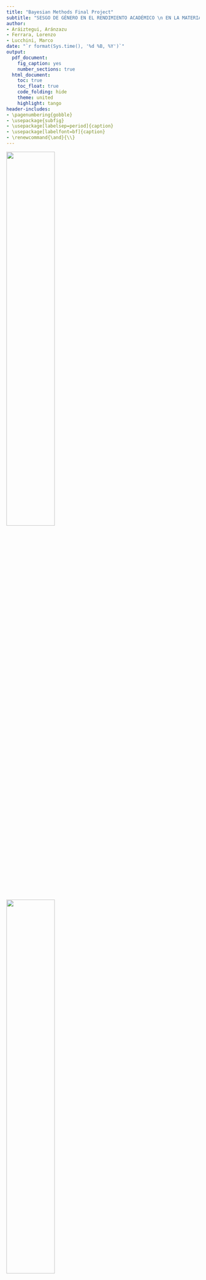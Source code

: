 ```yaml
---
title: "Bayesian Methods Final Project"
subtitle: "SESGO DE GÉNERO EN EL RENDIMIENTO ACADÉMICO \n EN LA MATERIA DE MATEMÁTICAS"
author:
- Aráiztegui, Aránzazu
- Ferrara, Lorenzo
- Lucchini, Marco
date: "`r format(Sys.time(), '%d %B, %Y')`"
output:
  pdf_document: 
    fig_caption: yes
    number_sections: true
  html_document:
    toc: true
    toc_float: true
    code_folding: hide
    theme: united
    highlight: tango
header-includes:
- \pagenumbering{gobble}
- \usepackage{subfig}
- \usepackage[labelsep=period]{caption}
- \usepackage[labelfont=bf]{caption}
- \renewcommand{\and}{\\}
---
```



\renewcommand{\contentsname}{Índice}
\renewcommand{\figurename}{Figura}
\renewcommand{\tablename}{Tabla}

\captionsetup{width=.75\textwidth}

\vspace{120mm}

<left>
![](Logo UPC.png){width="50%"}
</left> <right>
![](Logo UB.png){width="50%"}
</right> 

\newpage

\tableofcontents

\pagebreak

\pagenumbering{arabic}


```r
knitr::opts_chunk$set(
	echo = FALSE,
	fig.align = "center",
	warning = FALSE,
	out.width = "70%",
	tidy = TRUE,
	tidy.opts = list(width.cutoff = 60)
)
knitr::opts_chunk$set(out.width = '70%')
knitr::opts_chunk$set(fig.align = "center")
knitr::opts_chunk$set(tidy.opts=list(width.cutoff=50), tidy=TRUE)
library(knitr)
library(kableExtra)
library(summarytools)
library(ggplot2)
library(fastDummies)
library(R2jags)
library(truncnorm)
library(gridExtra)
```

```r
load("alumni.Rdata")
```



# Introducción 

Según los últimos datos del Ministerio de Educación y Formación Profesional del Gobierno de España la evolución del número de mujeres que se matriculan en estudios de grado de informática, matemáticas, estadística o física sigue siendo mucho menor que el de hombres a lo largo de los años. 
\
Además en algunas materias como matemáticas o estadística se puede apreciar que la diferencia entre hombres y mujeres matriculados va en aumento en los últimos años. 


![Fuente: Proyecto Alianza STEAM por el talento femenino. MEFP. Gobierno de España](images/img_1.png){width=90%}
\
Diversos estudios sugieren que este sesgo de género presente en el ámbito de la educación universitaria hace que se produzca también un sesgo en el ámbito laboral y que la poca presencia de mujeres en el estudios relacionados con las matemáticas repercuta directament en diferencias salariales importantes ya que son las profesiones relacionadas con las materias del ámbito STEAM las que mejores salidas profesionales tienen.
\
Pensamos que una de las posibles diferencias en la elección de estudios superiores relacionados con las matemáticas se podría deber a una diferencia importante en el rendimiento académico de esta materia en las etapas escolares previas y más concretamente en las etapas de escolarización obligatoria: primaria y secundaria obligatoria.



## Descripción del problema

Con el objetivo de evaluar la capacidad y el nivel de competencia en las diferentes áreas del conocimiento que tiene el alumnado de Cataluña, el Departament d’Educació de la Generalitat de Cataluña realiza una prueba de competencias y conocimientos básicos en las áreas lingüísticas, matemáticas y científico-tecnológicas en los últimos cursos de la educación primaria y secundaria.
\
Según el Departament se trata de una evaluación de carácter formativo y orientador que pueda servir tanto a los centros como al profesorado y al propio Departament para impulsar las mejoras en el sistema educativo catalán.
\
Nuestro problema se va a centrar en ver si las puntuaciones que obtiene el alumnado en Cataluña en las diferentes pruebas depende de variables como el sexo, la zona en la que viven o el tipo de escuela a la que asisten.



## Objectivos del modelo

Este trabajo tiene como objetivo principal ver si existe un sesgo de género en los resultados obtenidos en la competencia matemática con respecto al sexo y a las competencias humanísticas para ello intentaremos crear un modelo que relacione la puntuación obtenida en la competencia matemática con respecto al sexo, a las competencias lingüísticas e incluso con respecto al tipo de centro educativo o al tamaño de la población. 
\
Nuestro primer objetivo va a ser ver si realmente es cierto que “las chicas son más de letras y no tanto de ciencias”, de ser así en el sexo femenino no se dará una diferencia entre el rendimiento en humanidades y matemáticas, personas con bajo rendimiento en humanidades también lo tendrían en matemáticas, pero en cambio en el sexo masculino personas con bajo rendimiento en humanidades tendrían buenos resultados en matemáticas.
\
Si ampliamos los datos y vemos la tabla de resultados para un mismo individuo en sexto de primaria y cuarto de la podríamos establecer un segundo objetivo que sería ver si se mantienen los resultados en ambos sexos o si hay diferencias significativas en cuanto al rendimiento en el área de matemáticas al aumentar la edad.


\newpage

# Descripción de la base de datos

La base de datos utilizada es una mezcla de los datos ofrecidos para cuarto curso de ESO y los datos que se ofrecen para sexto curso de primaria. La razón de realizar la fusión de las dos tablas es poder evaluar la evolución de una misma persona desde el final de la educación primaria hasta el final de la educación secundaria. Se puede acceder a la base de datos completa en los siguientes enlaces: 

\

[Avaluació de quart d’Educació Secundària Obligatòria | Dades obertes de Catalunya](https://analisi.transparenciacatalunya.cat/Educaci-/Avaluaci-de-quart-d-Educaci-Secund-ria-Obligat-ria/59vm-wwq7)

[Avaluació de sisè d'educació primària | Dades obertes de Catalunya](https://analisi.transparenciacatalunya.cat/Educaci-/Avaluaci-de-sis-d-educaci-prim-ria/rk5x-gny6)

\

Los ficheros de datos contienen los resultados obtenidos por el alumnado de cuarto curso de ESO y los datos que se ofrecen para sexto curso de primaria en la evaluación de competencias básicas desde el año 2012. Las bases de datos han sido actualizadas el 20 de octubre de 2022 y contienen los datos de 46384 estudiantes.
\
Dada la extensión de la base de datos y el deseo de estudiar la evolución de un mismo alumno en el tiempo se ha realizado una fusión de las dos tablas manteniendose sólo algunas variables que hemos considerado significativas para evaluar los objetivos propuestos.El código de alumno se ha utilizado para unir las dos tablas y poder hacer estas comparativas.



## Definición de las variables utilizadas

Base de dades 

| Nom de columna | Descripció | Tipus |
|--------------------|-----------------------------------------------|----------------|
| PMAT_4 | Puntuació global ponderada de competència matemàtica en el examen de Quart | Nombre |
| PMAT_6 | Puntuació global ponderada de competència matemàtica en el examen de Sisè | Nombre |
| PLENG_4 | Puntuació global ponderada de la competència lingüística en llengua catalana y castellana en el examen de Quart | Nombre |
| PLENG_6 | Puntuació global ponderada de la competència lingüística en llengua catalana y castellana en el examen de Sisè | Nombre |
| PANG_4 | Puntuació global ponderada de la competència lingüística en llengua anglesa en el examen de Quart | Nombre |
| PANG_6 | Puntuació global ponderada de la competència lingüística en llengua anglesa en el examen de Sisè | Nombre |
| GENERE | Gènere de l’alumne/a que es presenta a l’avaluació | Text Pla |
| AREA_TERRITORIAL | Regió on es troba el centre de l’alumne/a que es presenta a l’avaluació | Text Pla |
| NATURALESA | Determina si el centre de l’alumne/a és públic, privat o concertat | Text Pla |
| HÀBITAT | Municipis per trams de població | Text Pla|



## Análisis exploratorio de los datos

En el análisis inicial de los datos podemos ver que la distribución de hombres y mujeres es uniforme con una proporción de 50,1% niños y 49,9% niñasen.

La distribución de alumnos por áreas es la siguiente.

```r

#########     Histogram by area     #########

area = alumni$AREA_TERRITORIAL
ggplot(data.frame(area), aes(x=area)) +
  geom_bar(fill="royalblue3") +
  theme(axis.text.x = element_text(angle = 335, vjust = 1, hjust=0)) +
  theme(plot.margin = margin(0,2,0,2, "cm")) +
  ggtitle("Distribución de alumnos entre las áreas", ) + 
  ylab("Número") +
  xlab("Àrea")
```

Según el tamaño de la población los datos de los que disponemos se concentran en individuos de ciudades de tamaño medio o grande.

```r

#########     Histogram by city     #########

ciudad = factor(alumni$HÀBITAT, levels = c("Fins a 10000", "De 10001 a 100000", "Més de 100000"))
ggplot(data.frame(ciudad), aes(x=ciudad)) +
  geom_bar(fill="royalblue3") +
  theme(axis.text.x = element_text(angle = 335, vjust = 0.5, hjust=0)) +
  theme(plot.margin = margin(0,1,0,0, "cm")) +
  ggtitle("Distribución de alumnos entre las hàbitat", ) + 
  ylab("Número") +
  xlab("Habitàt")
```

Pasamos ahora a la nota obtenida en el examen de inglés, lengua y matemáticas en el examen de Sisè y Quart. Los grados se dividen entre niños y niñas. Del gráfico suponemos que los chicos tienden a tener peores notas en inglés y lengua mientras que obtienen mejores resultados en matemáticas con respecto a las chicas.

```r

#########     Boxplot     #########
set.seed(1234)
df=alumni[sample(1:length(alumni$PMAT_6), replace = FALSE, size = 4000), ]

library(tidyverse)

df_tmp = df[,c("PMAT_4",   "PMAT_6",  "PLENG_4",   "PLENG_6",   "PANG_4", "PANG_6",  "GENERE")]
keep = c("PMAT_4",   "PMAT_6",  "PLENG_4",   "PLENG_6",   "PANG_4", "PANG_6",  "GENERE")
df2 = df_tmp[,keep] %>%   
  pivot_longer(c(1,2,3,4,5,6),names_to = 'Test') # select relevant columns 

library(ggplot2)
library(GGally)

ggplot(data = df2, aes(x=GENERE,y=value, fill=GENERE)) + 
  geom_boxplot()+
  labs(title = 'Comparación de resultados educativos por género',
       y='Notas',x='') +
  facet_wrap(~Test,nrow = 1)
```


En el siguiente gráfico podemos ver las diferencias entre las calificaciones en matemáticas, inglés y lengua de cada sexo dependiendo del nivel educativo. Si comparamos la misma asignatura en los dos cursos los datos muestran una distribución casi lineal y con poca variabilidad, lo cual nos hace pensar que el alumnado que obtiene buenos resultados en sexto de primaria también obtienen buenos resultados al acabar la secundaria, como cabría esperar. También cabe destacar la distribución de las frecuencias por género, en especial en el caso de matemáticas donde parece observarse una diferencia más evidente entre chicos y chicas.

```r

#########     GGpairs     #########

keep = c("PMAT_4",   "PMAT_6",  "PLENG_4",   "PLENG_6",   "PANG_4", "PANG_6",  "GENERE")
set.seed(1999)
df_sampl <- df[sample(1:dim(df)[1], 1000), keep]

my_dens <- function(data, mapping, ...) {
  ggplot(data = data, mapping=mapping) +
    geom_density(..., mapping = ggplot2::aes(color = GENERE, alpha = 0.7), fill=NA) 
}

ggpairs(
  df_sampl[,],
  mapping = ggplot2::aes(color = GENERE, alpha = 0.8),
  diag = list(continuous = my_dens),
  upper = list(continuous = wrap("density", alpha = 0.5), combo = "box_no_facet"),
  lower = list(continuous = wrap("points", alpha = 0.3), combo = wrap("dot_no_facet", alpha = 0.4)),
  title = "Comparación de resultados entre sujetos"
)
```



\newpage
# Análisis bayesiano

## Modelo 1

El objetivo de nuestro modelo será predecir la nota de un estudiante en el examen de competencia matemática de ultimo curso de secundaria basandose en los resultados obtenidos en todas las competencias en sexton de primaria y en las competencias de las materias de lenguas castellana, catalana e inglesa de cuarto de secundaria.
\
Dado que nuestro objetivo no es solo hacer una predicción de la nota sino si saber si el género va a marcar una diferencia en la nota obtenida estudiaremos no la nota absoluta sino la desviación de cada individuo con respecto a la media:
 $$ MAT_4 = MAT_4 - media(MAT_4) $$ 
En el modelo se tienen también en cuenta las variables género del estudiante, servei territorial, tamaño de la ciudad al que pertenece y la interacción entre el género y las puntuaciones en las pruebas de lenguas. Pensamos que esta última covariable nos ayudará a explicar si el alumnado tiene rendimientos opuestos en las dos materias con respecto al rendimiento medio.
\
Este primer modelo es un modelo jerárquico respecto al servicio territorial del que se depende para agregar un efecto aleatorio debido al área. Suponemos que todas los servicios territoriales tienen una distribución normal de media 0 mientras que la varianza cambia para cada una. Consideramos, sin embargo, que los datos se obtienen a partir de una única distribución común a todos los servicios.

### Presentacion del modelo

El modelo utilizado es el siguiente.

$$y_i \sim N( \beta_0 + mat_4*x^1_i + leng_4 * x^2_i + leng_6 * x^3_i + ing_4*x^4_i + ing^6*x^5_i  + \ publica*x^6_i $$ 
$$+ \ ciudPeq*x^7_i + ciudGrande*x^8_i + sexo_h*x^9_i + interaccion*x^2_i*x^9_i + G[area[i]], tau_y)$$

Suponemos que los parámetros para cada variable tienen las siguientes distribuciones. En todos los casos elegimos la distribución normal estándar ya que las variables son un sesgo de la media de cada examen.

$$ \beta_0 \sim  N(0, 1) $$ 
$$ mat_4 \sim N(0, 1)   $$
$$ leng_4 \sim N(0, 1) $$
$$ leng_6 \sim N(0, 1) $$
$$ ing_4 \sim N(0, 1) $$
$$ ing_6 \sim N(0, 1) $$
$$ publica \sim N(0, 1) $$
$$ ciudPeq \sim N(0, 1) $$
$$ ciudGrande \sim N(0, 1) $$
$$ sexo_h \sim N(0, 1) \ \ \ x^9 \ es \ 1 \ si \ es \ hombre$$
$$ interaccion \sim N(0, 1) $$
$$ tau_y \sim \Gamma(0.001, 0.001) $$
$$ sigma_y = \frac{1}{\sqrt{tau_y}} $$
$$ G_i \sim N(0, tau_g) $$
$$ tau_g \sim \Gamma(0.001, 0.001) $$
$$ sigma_g = \frac{1}{\sqrt{tau_g}} $$


```r

#########     Preprocess before models     #########

names(alumni)[4] = "HABITAT"
alumni = dummy_cols(alumni, select_columns = c("NATURALESA", "GENERE", "HABITAT"), remove_first_dummy = T, remove_selected_columns = T)
areas = dummy_cols(data.frame(Area = alumni$AREA_TERRITORIAL), remove_first_dummy = T, remove_selected_columns = T)
names(areas)=levels(alumni$AREA_TERRITORIAL)[-1]
m=dim(areas)[2]

m4 = mean(alumni$PMAT_4)

alumni$PLENG_6 = alumni$PLENG_6 - mean(alumni$PLENG_6)  
alumni$PLENG_4 = alumni$PLENG_4 - mean(alumni$PLENG_4)  
alumni$PANG_6 = alumni$PANG_6 - mean(alumni$PANG_6)  
alumni$PANG_4 = alumni$PANG_4 - mean(alumni$PANG_4)  
alumni$PMAT_6 = alumni$PMAT_6 - mean(alumni$PMAT_6)  
alumni$PMAT_4 = alumni$PMAT_4 - mean(alumni$PMAT_4)  

n = 4000
set.seed(1234)
id_train = sample(1:length(alumni$PMAT_6), replace = FALSE, size = n)
train = alumni[id_train, ]
test = alumni[-id_train, ]

areas_train = areas[id_train, ]
areas_test = areas[-id_train, ]

```


```r

#########     Model 1     #########

mod.alumni.1 <- "
model {

 for (i in 1:n) {
  y[i]~ dnorm(b0 + mat6*x1[i] + leng4*x2[i] + leng6*x3[i] + ing4*x4[i] + 
  ing6*x5[i] + publica*x6[i] + ciud_peq*x7[i] + ciud_grande*x8[i] + sexo*x9[i] +
  interaccion*x2[i]*x9[i] + sum(G*geo[i,]), tau_y)
 }
 
 b0 ~ dnorm(0, 1)
 mat6 ~ dnorm(0, 1)  
 leng4 ~ dnorm(0, 1)
 leng6 ~ dnorm(0, 1)
 ing4 ~ dnorm(0, 1)
 ing6 ~ dnorm(0, 1)
 publica ~ dnorm(0, 1)
 ciud_peq ~ dnorm(0, 1)
 ciud_grande ~ dnorm(0, 1)
 sexo ~ dnorm(0, 1)
 interaccion ~ dnorm(0, 1)

 tau_y ~ dgamma(0.001, 0.001)
 sigma_y <- 1/sqrt(tau_y)
 
 for(i in 1:m) {
  G[i] ~ dnorm(0, tau_g)
 }
 
 tau_g ~ dgamma(0.001, 0.001)
  sigma_g <- 1/sqrt(tau_g)
}
"

Iter <- 5000
Burn <- 400
Chain <- 2
Thin <- 1 

data.1 <- list(y = train$PMAT_4, x1 = train$PMAT_6, x2=train$PLENG_4, x3=train$PLENG_6, x4=train$PANG_4, x5=train$PANG_6, x6=train$NATURALESA_Pública, x7=train$`HABITAT_Fins a 10000`, x8=train$`HABITAT_Més de 100000`, x9=train$GENERE_H, geo= areas_train, n = dim(train)[1], m=m)

parameters.1 <- c("b0", "mat6", "leng4", "leng6", "ing4", "ing6", "publica", "ciud_peq", "ciud_grande", "sexo", "interaccion", "sigma_y", "sigma_g", "G")

initials.1=list(list(b0 = 3, mat6 = 1, leng4= 0.1, leng6=0, ing4=0, ing6=0, publica=0, ciud_peq=0,ciud_grande=0,sexo=0,interaccion=0,
                   tau_y = 4, tau_g= 4, G=rep(0,m)),
              list(b0 = 2, mat6 = 1.5, leng4= 0.2 , leng6=0, ing4=1, ing6=1, publica=1, ciud_peq=1, ciud_grande=1,sexo=1,interaccion=1,
                   tau_y = 2, tau_g = 2, G=rep(0,m)))
```

### Simulación de modelo

Ejecutamos nuestro modelo en un conjunto de datos de prueba de 4 000 estudiantes usando el paquete JAGS de R para realizar simulaciones. Se utilizan algoritmos de MCMC ya que realizar el problema analíticamente sería casi imposible.
\
Usando dos cadenas diferentes de 5000 iteraciones de largo y eliminando las primeras 400 iteraciones, obtenemos los siguientes resultados. Como puede verse en los siguientes gráficos las dos cadenas convergen y, por lo tanto, consideramos que el modelo es estable y que se pueden tener en cuenta los resultados como válidos.


```r
alumni.sim.1 <- jags(data.1, inits=initials.1, parameters.to.save=parameters.1, 
		  n.iter=(Iter*Thin+Burn),n.burnin=Burn, n.thin=Thin, n.chains=Chain, 
		  model=textConnection(mod.alumni.1))
```

```r

#########     Traceplot model 1     #########

par(mar = c(2, 2, 2, 2))
traceplot(alumni.sim.1, mfrow = c(4,3), varname = parameters.1, col=c("black","red"), ask=F)
```

### Interpretación y validación de los modelos

En el siguiente cuadro se pueden observar las distribuciones de los parámetros obtenidos en nuestro modelo. Si bien las distribuciones relativas a las puntuaciones parecen muy cercanas a cero, todas son significativas. El rango tan reducido se debe al valor de las puntuaciones que varía en un rango de alrededor de $\pm 30$. Sin embargo, es interesante observar que el efecto aleatorio debido al servicio territorial tiene una distribución centrada alrededor de 0 y que ocurre lo mismo con la variable tamaño de ciudad. Por lo tanto, no podemos considerar su contribución relevante dentro del modelo y, por ello, en los siguientes modelos decidimos eliminar dichas variables ya que no son decisorias para la consecución de nuestro objetivo inicial.

```r

#########     Confidence interval model 1     #########

output = alumni.sim.1
significance = !(output$BUGSoutput$summary[,3]<0 & output$BUGSoutput$summary[,7]>0)

linea = which(rownames(output$BUGSoutput$summary)=="deviance")
confid.inter = output$BUGSoutput$summary[-linea,c(3,7,1)]  # small, big, mean

par(mfrow=c(1,1), mar = c(6, 3, 2, 1))
plot(1:length(confid.inter[,1]), confid.inter[,3], col="grey", pch=16, axes = F, xlab="", ylab="", ylim = c(-3,11), main = "Intervalo de confianza del 95% para los coeficientes")
segments(x0=1:length(confid.inter[,1]), y0 = confid.inter[,1], x1 = 1:length(confid.inter[,1]), y1 = confid.inter[,2], lty = 2)
points(1:length(confid.inter[,1]), confid.inter[,3], col="grey", pch=16)
box()
axis(1, 1:length(rownames(confid.inter)), rownames(confid.inter), las = 2)
axis(2, -3:11, -3:11)
points(1:length(confid.inter[,1]), confid.inter[,2], col="red", pch=16)
points(1:length(confid.inter[,1]), confid.inter[,1], col="blue", pch=16)
abline(h=0, lty=2)

```


```r
print(alumni.sim.1, digits=2)
```

```r
quant = quantile(alumni$PMAT_4+m4, c(0.25,0.5, 0.75))
```


Ahora validamos nuestro modelo usando los cuantiles 25%, 50% y 75% como estadísticas. 

De los datos disponibles para nosotros sabemos que el valor de estas estadísticas es $q_{0.25} =`r round(quant[1],2) `q_{0.5} =`r round(quant[2],2) ` q_{0.75} =`r round(quant[3],2) `$


Simulemos ahora la distribución de estas estadísticas. Creamos $ 4 \ 000 $ distribuciones normales teniendo como media el valor obtenido al combinar una n-ésima simulación con un estudiante aleatorio del testset, y como varianza la varianza relativa a los coeficientes utilizados.
De cada uno de estos generamos aleatoriamente $ 1 \ 000 $ puntos y en estos vectores calculamos los cuantiles requeridos. Luego mostramos los histogramas que representan las distribuciones obtenidas de esta manera.

```r
attach.jags(alumni.sim.1)
 coeff = data.frame(b0)
 coeff$mat6  =  mat6
 coeff$leng4=  leng4
 coeff$leng6 =  leng6
 coeff$ing4 =  ing4
 coeff$ing6   =  ing6
 coeff$publica   =  publica
 coeff$sexo =  sexo
 coeff$ciud_peq   =  ciud_peq
 coeff$ciud_grande =  ciud_grande
 coeff$interaccion =  interaccion
 coeff$G = G
 coeff$sigma_y =  sigma_y
 coeff$sigma_g =  sigma_g
detach.jags()
```


```r

#########     Prediction model 1     #########

M = 4000
set.seed(2023)
id_test_pred = sample(1:dim(test)[1],M)
test_pred = test[id_test_pred,-c(2,3)]
areas_test_pred = areas_test[id_test_pred,]
X = cbind(rep(1,n),as.matrix(test_pred), as.matrix(areas_test_pred), as.matrix(test_pred$PLENG_4*(test_pred$GENERE_H)))

# C = confid.inter[,3]
# C = C[c("b0", "mat6", "leng4", "leng6", "ing4", "ing6", "publica", "sexo", "ciud_peq", "ciud_grande", "G[1]",  "G[2]", "G[3]", "G[4]", "G[5]", "G[6]", "G[7]", "G[8]", "G[9]", "interaccion")]

C = as.matrix(coeff[2000 + 1:M, c(1:10,12,11)])

Mu = rowSums(X * C)
Sigma = coeff[1:M, 13]
q_sim = NULL
for (i in 1:4000){
  y_t = (rnorm(1000, Mu[i], Sigma[i]) + m4)
  q_sim = rbind(q_sim,quantile(y_t, c(0.25,0.5,0.75)))
}

q_sim = data.frame(q_sim)
colnames(q_sim) = c("Q25", "Q50", "Q75")

# q_5 = data.frame(qnorm(0.5, Mu, Sigma) + m4)
# colnames(q_5) = "Val"
# 
# q_75 = data.frame(qnorm(0.75, Mu, Sigma) + m4)
# colnames(q_75) = "Val"
per <- quantile(y_t, c(0.25, 0.5, 0.75))
```



```r

#########     Validation model 1     #########

plot1 = ggplot() +
  geom_histogram(data=q_sim, aes(x = Q25, y=..density..), color = "grey", fill = "royalblue3") +
  ggtitle("Quantile 0,25", ) +
  geom_vline(xintercept=quant[1], linetype="dashed", color = "red", size = 0.5) +
  xlim(c(0,120)) + 
  ylab("Densidad") +
  xlab("Nota") 

plot2 = ggplot() +
  geom_histogram(data=q_sim, aes(x = Q50, y=..density..), color = "grey", fill = "royalblue3") +
  ggtitle("Quantile 0,5", ) +
  geom_vline(xintercept=quant[2], linetype="dashed", color = "red", size = 0.5) +
  xlim(c(0,120)) + 
  ylab("Densidad") +
  xlab("Nota") 

plot3 = ggplot() +
  geom_histogram(data=q_sim, aes(x = Q75, y=..density..), color = "grey", fill = "royalblue3") +
  ggtitle("Quantile 0,75", ) +
  geom_vline(xintercept=quant[3], linetype="dashed", color = "red", size = 0.5) +
  xlim(c(0,120)) + 
  ylab("Densidad") +
  xlab("Nota") 

grid.arrange(plot1, plot2, plot3, ncol=3)
```


Como puede verse, los tres estadísticos parecen estar bien dispuestos en la distribución de referencia, aunque el quantile 0,25 se mantienen ligeramente por debajo de los valores reales.
\
Intentemos eliminar los efectos del servicio territorial para que nuestro modelo sea más interpretable.


## Modelo 2 sin áreas territoriales

Dado que el parámetro relativo a la variable servicio territoral resultó con una distribución muy centrada alrededor de cero, vamos a eliminar esa covariable del modelo buscando de esta manera mejores resultados y mayor interpretabilidad con respecto al objetivo marcado.

### Presentacion de los modelos 2

Este segundo modelo utiliza el mismo formato que el modelo anterior pero eliminando las covariables relacionadas con el área geográfica. Para los coeficientes asumimos siempre una distribución normal estándar para partir de la hipótesis de que los alumnos se comportan con respecto a la media de los alumnos de la misma forma que se comportaron en los demás exámenes.

```r

#########     Model 2     #########

mod.alumni.2 <- "
model {

 for (i in 1:n) {
  y[i]~ dnorm(b0 + mat6*x1[i] + leng4*x2[i] + leng6*x3[i] + ing4*x4[i] + 
  ing6*x5[i] + publica*x6[i] + ciud_peq*x7[i] + ciud_grande*x8[i] + sexo*x9[i] + 
  interaccion*x2[i]*x9[i], tau_y)
 }
 
 b0 ~ dnorm(0, 1)
 mat6 ~ dnorm(0, 1)  
 leng4 ~ dnorm(0, 1)
 leng6 ~ dnorm(0, 1)
 ing4 ~ dnorm(0, 1)
 ing6 ~ dnorm(0, 1)
 publica ~ dnorm(0, 1)
 ciud_peq ~ dnorm(0, 1)
 ciud_grande ~ dnorm(0, 1)
 sexo ~ dnorm(0, 1)
 interaccion ~ dnorm(0, 1)

 tau_y ~ dgamma(0.001, 0.001)
 sigma_y <- 1/sqrt(tau_y)

}
"

Iter <- 5000
Burn <- 400
Chain <- 2
Thin <- 1

data.2 <- with(train, list(y = PMAT_4, x1 = PMAT_6, x2=PLENG_4, x3=PLENG_6, x4=PANG_4, x5=PANG_6, x6=NATURALESA_Pública, x7=`HABITAT_Fins a 10000`, x8=`HABITAT_Més de 100000`, x9=GENERE_H, n = dim(train)[1]))

parameters.2 <- c("b0", "mat6", "leng4", "leng6", "ing4", "ing6", "publica", "ciud_peq", "ciud_grande", "sexo", "interaccion", "sigma_y")

initials.2=list(list(b0 = 3, mat6 = 1, leng4= 0.1, leng6=0, ing4=0, ing6=0, publica=0, ciud_peq=0,ciud_grande=0,sexo=0, interaccion=0,
                   tau_y = 4),
              list(b0 = 2, mat6 = 1.5, leng4= 0.2, leng6=0, ing4=1, ing6=1, publica=1, ciud_peq=1, ciud_grande=1,sexo=1, interaccion=1,
                   tau_y = 2))
```

### Simulación de modelo 2

Al igual que hicimos en el modelo anterior, aquí también usamos el paquete JAGS para simular el modelo a través de MCMC. El resultado para los distintos parámetros es el siguiente.

```R
alumni.sim.2 <- jags(data.2, inits=initials.2, parameters.to.save=parameters.2, 
		  n.iter=(Iter*Thin+Burn),n.burnin=Burn, n.thin=Thin, n.chains=Chain, 
		  model=textConnection(mod.alumni.2))
```

```r

#########     Traceplot model 2     #########

par(mar = c(2, 2, 2, 2))
traceplot(alumni.sim.2, mfrow = c(4,3), varname = parameters.2, col=c("black","red"), ask=F)
```


También en este caso las cadenas convergen lo que nos permite validar el modelo y proceder a su análisis.


### Interpretación y validación de los modelos 2

En cuanto al modelo 1, recordamos que las covariables relativas a las notas se expresan en términos de la diferencia entre el resultado y la media. Podemos ver que incluso después de eliminar las covariables relacionadas con el área geográfica, el coeficiente relacionado con la ciudad siempre se distribuye normalmente alrededor de 0.

```r
print(alumni.sim.2, digits=2)
```

```r

#########     Confidence interval model 2     #########

output = alumni.sim.2

significance = !(output$BUGSoutput$summary[,3]<0 & output$BUGSoutput$summary[,7]>0)
# print(significance)

linea = which(rownames(output$BUGSoutput$summary)=="deviance")
confid.inter = output$BUGSoutput$summary[-linea,c(3,7,1)]

par(mfrow=c(1,1), mar = c(6, 3, 2, 1))
plot(1:length(confid.inter[,1]), confid.inter[,3], col="grey", pch=16, axes = F, xlab="", ylab="", ylim = c(-3,11), main = "Intervalo de confianza del 95% para los coeficientes")
segments(x0=1:length(confid.inter[,1]), y0 = confid.inter[,1], x1 = 1:length(confid.inter[,1]), y1 = confid.inter[,2], lty = 2)
points(1:length(confid.inter[,1]), confid.inter[,3], col="grey", pch=16)
box()
axis(1, 1:length(rownames(confid.inter)), rownames(confid.inter), las = 2)
axis(2, -3:11, -3:11)
points(1:length(confid.inter[,1]), confid.inter[,2], col="red", pch=16)
points(1:length(confid.inter[,1]), confid.inter[,1], col="blue", pch=16)
abline(h=0, lty=2)
```

Como en el caso anterior, analicemos las estadísticas relativas a los percentiles 25%, 50% y 75%.

```r
attach.jags(alumni.sim.2)
 coeff2 = data.frame(b0)
 coeff2$mat6  =  mat6
 coeff2$leng4=  leng4
 coeff2$leng6 =  leng6
 coeff2$ing4 =  ing4
 coeff2$ing6   =  ing6
 coeff2$publica   =  publica
 coeff2$sexo =  sexo
 coeff2$ciud_peq   =  ciud_peq
 coeff2$ciud_grande =  ciud_grande
 coeff2$interaccion =  interaccion
 coeff2$sigma_y =  sigma_y
detach.jags()
```


```r

#########     Prediction model 2     #########

M = 4000
set.seed(2023)
id_test_pred = sample(1:dim(test)[1],M)
test_pred = test[id_test_pred,-c(2,3)]
areas_test_pred = areas_test[id_test_pred,]
X = cbind(rep(1,n),as.matrix(test_pred), as.matrix(test_pred$PLENG_4*(test_pred$GENERE_H)))

C = as.matrix(coeff2[2000 + 1:M, 1:11])

Mu = rowSums(X * C)
Sigma = coeff2[1:M, 12]
q_sim = NULL
for (i in 1:4000){
  y_t = (rnorm(1000, Mu[i], Sigma[i]) + m4)
  q_sim = rbind(q_sim,quantile(y_t, c(0.25,0.5,0.75)))
}

q_sim = data.frame(q_sim)
colnames(q_sim) = c("Q25", "Q50", "Q75")
```



```r

#########     Validation model 2     #########

plot1 = ggplot() +
  geom_histogram(data=q_sim, aes(x = Q25, y=..density..), color = "grey", fill = "royalblue3") +
  ggtitle("Quantile 0,25", ) +
  geom_vline(xintercept=quant[1], linetype="dashed", color = "red", size = 0.5) +
  xlim(c(0,120)) + 
  ylab("Densidad") +
  xlab("Nota") 

plot2 = ggplot() +
  geom_histogram(data=q_sim, aes(x = Q50, y=..density..), color = "grey", fill = "royalblue3") +
  ggtitle("Quantile 0,5", ) +
  geom_vline(xintercept=quant[2], linetype="dashed", color = "red", size = 0.5) +
  xlim(c(0,120)) + 
  ylab("Densidad") +
  xlab("Nota") 

plot3 = ggplot() +
  geom_histogram(data=q_sim, aes(x = Q75, y=..density..), color = "grey", fill = "royalblue3") +
  ggtitle("Quantile 0,75", ) +
  geom_vline(xintercept=quant[3], linetype="dashed", color = "red", size = 0.5) +
  xlim(c(0,120)) + 
  ylab("Densidad") +
  xlab("Nota") 

grid.arrange(plot1, plot2, plot3, ncol=3)
```



El modelo resultante parece ser casi el mismo que el anterior y además en este caso las estadísticas obtenidas de la simulación con el testset tienen valores ligeramente inferiores a las estadísticas reales. También en este caso se procede a eliminar la covariable de ciudad para obtener un modelo más fácilmente interpretable.

## Modelo 3 se eliminan Servicio Territorial y Ciudad

Reducimos aún más nuestro modelo manteniendo únicamente las calificaciones obtenidas en los exámenes de matemáticas de cuarto curso de secundaria, lengua en los dos cursos (sexto de primaria y cuarto de ESO), inglés en también en sexto y cuarto, el género, el tipo de escuela (pública o privada) y la interacción entre género y nota de idioma en cuarto de secundaria.

### Presentacion de los modelos 3

El modelo implementado es el siguiente.


$$y_i \sim N( \beta_0 + mat_4*x^1_i + leng_4 * x^2_i + leng_6 * x^3_i + ing_4*x^4_i + ing^6*x^5_i  + \ publica*x^6_i + sexo_h*x^9_i + interaccion*x^2_i*x^9_i, tau_y)$$

Suponemos que el coeficiente tiene la siguiente distribución. Elegimos la distribución normal estándar ya que las variables son un sesgo de la media de cada examen.

$$ \beta_0 \sim  N(0, 1) $$ 
$$ mat_4 \sim N(0, 1)   $$
$$ leng_4 \sim N(0, 1) $$
$$ leng_6 \sim N(0, 1) $$
$$ ing_4 \sim N(0, 1) $$
$$ ing_6 \sim N(0, 1) $$
$$ publica \sim N(0, 1) $$
$$ sexo_h \sim N(0, 1) \ \ \ x^9 \ es \ 1 \ si \ es \ hombre$$
$$ interaccion \sim N(0, 1) $$
$$ tau_y \sim \Gamma(0.001, 0.001) $$
$$ sigma_y = \frac{1}{\sqrt{tau_y}} $$


```r

#########     Model 3     #########

mod.alumni.3 <- "
model {

 for (i in 1:n) {
  y[i]~ dnorm(b0 + mat6*x1[i] + leng4*x2[i] + leng6*x3[i] + ing4*x4[i] + 
  ing6*x5[i] + publica*x6[i] + sexo*x9[i] + interaccion*x2[i]*x9[i], tau_y)
 }
 
 b0 ~ dnorm(0, 1)
 mat6 ~ dnorm(0, 1)  
 leng4 ~ dnorm(0, 1)
 leng6 ~ dnorm(0, 1)
 ing4 ~ dnorm(0, 1)
 ing6 ~ dnorm(0, 1)
 publica ~ dnorm(0, 1)
 sexo ~ dnorm(0, 1)
 interaccion ~ dnorm(0, 1)

 tau_y ~ dgamma(0.001, 0.001)
 sigma_y <- 1/sqrt(tau_y)

}
"

Iter <- 5000
Burn <- 400
Chain <- 2
Thin <- 1 #per eliminare l'effetto dell'autocorrelazione delle simulazioni

data.3 <- with(train, list(y = PMAT_4, x1 = PMAT_6, x2=PLENG_4, x3=PLENG_6, x4=PANG_4, x5=PANG_6, x6=NATURALESA_Pública, x9=GENERE_H, n = dim(train)[1]))

parameters.3 <- c("b0", "mat6", "leng4", "leng6", "ing4", "ing6", "publica", "sexo", "interaccion", "sigma_y")

initials.3=list(list(b0 = 3, mat6 = 1, leng4= 0.1, leng6=0, ing4=0, ing6=0, publica=0,sexo=0, interaccion=0,
                   tau_y = 4),
              list(b0 = 2, mat6 = 1.5, leng4= 0.3, leng6=0, ing4=1, ing6=1, publica=1, sexo=1, interaccion=1,
                   tau_y = 2))
```

### Simulación de modelo 3

También en este caso se simula el modelo ya que una resolución analítica requeriría un esfuerzo computacional más que considerable.

```r
alumni.sim.3 <- jags(data.3, inits=initials.3, parameters.to.save=parameters.3, 
		  n.iter=(Iter*Thin+Burn),n.burnin=Burn, n.thin=Thin, n.chains=Chain, 
		  model=textConnection(mod.alumni.3))
```

```r

#########     Traceplot model 3     #########

par(mar = c(2, 2, 2, 2))
traceplot(alumni.sim.3, mfrow = c(4,3), varname = parameters.3, col=c("black","red"), ask=F)
```


Como puede verse también en este caso el modelo converge.

### Interpretación y validación de los modelos 3

También en este modelo recordamos que los coeficientes relativos a los resultados escolares se obtienen como diferencia de la media relativa al examen. Observamos que son valores muy cercanos a 0 pero a pesar de esto las distribuciones no contienen 0 en el intervalo de confianza del 95%. Por lo tanto, todas las covariables son significativas.

```r
print(alumni.sim.3, digits=2)
```


```r

#########     Confidence intervals model 3     #########

output = alumni.sim.3
significance = !(output$BUGSoutput$summary[,3]<0 & output$BUGSoutput$summary[,7]>0)
# print(significance)

linea = which(rownames(output$BUGSoutput$summary)=="deviance")
confid.inter = output$BUGSoutput$summary[-linea,c(3,7,1)]

par(mfrow=c(1,1), mar = c(6, 3, 2, 1))
plot(1:length(confid.inter[,1]), confid.inter[,3], col="grey", pch=16, axes = F, xlab="", ylab="", ylim = c(-3,11), main = "Intervalo de confianza del 95% para los coeficientes")
segments(x0=1:length(confid.inter[,1]), y0 = confid.inter[,1], x1 = 1:length(confid.inter[,1]), y1 = confid.inter[,2], lty = 2)
points(1:length(confid.inter[,1]), confid.inter[,3], col="grey", pch=16)
box()
axis(1, 1:length(rownames(confid.inter)), rownames(confid.inter), las = 2)
axis(2, -3:11, -3:11)
points(1:length(confid.inter[,1]), confid.inter[,2], col="red", pch=16)
points(1:length(confid.inter[,1]), confid.inter[,1], col="blue", pch=16)
abline(h=0, lty=2)
```


También en este caso analizamos las estadísticas de los percentiles 25%, 50%, 75%. Nos referimos siempre a la distribución real de las notas obtenidas por los alumnos.

```r
attach.jags(alumni.sim.3)
 coeff3 = data.frame(b0)
 coeff3$mat6  =  mat6
 coeff3$leng4=  leng4
 coeff3$leng6 =  leng6
 coeff3$ing4 =  ing4
 coeff3$ing6   =  ing6
 coeff3$publica   =  publica
 coeff3$sexo =  sexo
 coeff3$interaccion =  interaccion
 coeff3$sigma_y =  sigma_y
detach.jags()
```


```r

#########     Prediction model 3     #########

M = 4000
set.seed(2023)
id_test_pred = sample(1:dim(test)[1],M)
test_pred = test[id_test_pred,-c(2,3,10, 11)]
X = cbind(rep(1,n),as.matrix(test_pred), as.matrix(test_pred$PLENG_4*(test_pred$GENERE_H)))

C = as.matrix(coeff3[2000 + 1:M, 1:9])

Mu = rowSums(X * C)
Sigma = coeff3[1:M, 10]
q_sim = NULL
for (i in 1:4000){
  y_t = (rnorm(1000, Mu[i], Sigma[i]) + m4)
  q_sim = rbind(q_sim,quantile(y_t, c(0.25,0.5,0.75)))
}

q_sim = data.frame(q_sim)
colnames(q_sim) = c("Q25", "Q50", "Q75")
```



```r

#########     Validation model 3     #########

plot1 = ggplot() +
  geom_histogram(data=q_sim, aes(x = Q25, y=..density..), color = "grey", fill = "royalblue3") +
  ggtitle("Quantile 0,25", ) +
  geom_vline(xintercept=quant[1], linetype="dashed", color = "red", size = 0.5) +
  xlim(c(0,120)) + 
  ylab("Densidad") +
  xlab("Nota") 

plot2 = ggplot() +
  geom_histogram(data=q_sim, aes(x = Q50, y=..density..), color = "grey", fill = "royalblue3") +
  ggtitle("Quantile 0,5", ) +
  geom_vline(xintercept=quant[2], linetype="dashed", color = "red", size = 0.5) +
  xlim(c(0,120)) + 
  ylab("Densidad") +
  xlab("Nota") 

plot3 = ggplot() +
  geom_histogram(data=q_sim, aes(x = Q75, y=..density..), color = "grey", fill = "royalblue3") +
  ggtitle("Quantile 0,75", ) +
  geom_vline(xintercept=quant[3], linetype="dashed", color = "red", size = 0.5) +
  xlim(c(0,120)) + 
  ylab("Densidad") +
  xlab("Nota") 

grid.arrange(plot1, plot2, plot3, ncol=3)
```

Las estadísticas siempre están a la izquierda de las estadísticas reales, pero aún consideramos que el modelo es satisfactorio y sin una pérdida significativa de descriptividad en comparación con el modelo inicial, que era mucho más pesado. 
Comparando también los índices DIC vemos que los modelos tienen los siguientes valores mod_1 = `r round(alumni.sim.1$BUGSoutput$DIC,2)` , mod_2 = `r round(alumni.sim.2$BUGSoutput$DIC,2)` and mod_3 = `r round(alumni.sim.3$BUGSoutput$DIC,2)`. 
\
Recordamos que un índice DIC más bajo es mejor por lo que confirmamos la elección del modelo 3 como modelo para evaluar nuestro objetivo inicial. En el siguiente apartado procederemos al análisis en detalle de este modelo.




\newpage 

# Implementación del modelo

```r

#########     Preprocessing model 3 big    #########

load("alumni.Rdata")
alumni$AREA_TERRITORIAL[alumni$AREA_TERRITORIAL == "Maresme Vallès Oriental" | alumni$AREA_TERRITORIAL == "Maresme-Vallès Oriental"] = "Maresme - Vallès Oriental" 

alumni$AREA_TERRITORIAL = factor(alumni$AREA_TERRITORIAL)

names(alumni)[4] = "HABITAT"
alumni = dummy_cols(alumni, select_columns = c("NATURALESA", "GENERE", "HABITAT"), remove_first_dummy = T, remove_selected_columns = T)
areas = dummy_cols(data.frame(Area = alumni$AREA_TERRITORIAL), remove_first_dummy = T, remove_selected_columns = T)
names(areas)=levels(alumni$AREA_TERRITORIAL)[-1]
m=dim(areas)[2]

m4 = mean(alumni$PMAT_4)

alumni$PLENG_6 = alumni$PLENG_6 - mean(alumni$PLENG_6)  
alumni$PLENG_4 = alumni$PLENG_4 - mean(alumni$PLENG_4)  
alumni$PANG_6 = alumni$PANG_6 - mean(alumni$PANG_6)  
alumni$PANG_4 = alumni$PANG_4 - mean(alumni$PANG_4)  
alumni$PMAT_6 = alumni$PMAT_6 - mean(alumni$PMAT_6)  
alumni$PMAT_4 = alumni$PMAT_4 - mean(alumni$PMAT_4)  

n = round(0.8*dim(alumni)[1])
set.seed(1234)
id_train = sample(1:length(alumni$PMAT_6), replace = F, size = n)
train = alumni[id_train, ]
test = alumni[-id_train, ]

areas_train = areas[id_train, ]
areas_test = areas[-id_train, ]

```

```r

#########      Model 3 big    #########

mod.alumni.3_big <- "
model {

 for (i in 1:n) {
  y[i]~ dnorm(b0 + mat6*x1[i] + leng4*x2[i] + leng6*x3[i] + ing4*x4[i] + 
  ing6*x5[i] + publica*x6[i] + sexo*x9[i] + interaccion*x2[i]*x9[i], tau_y)
 }
 
 b0 ~ dnorm(0, 1)
 mat6 ~ dnorm(0, 1)  
 leng4 ~ dnorm(0, 1)
 leng6 ~ dnorm(0, 1)
 ing4 ~ dnorm(0, 1)
 ing6 ~ dnorm(0, 1)
 publica ~ dnorm(0, 1)
 sexo ~ dnorm(0, 1)
 interaccion ~ dnorm(0, 1)

 tau_y ~ dgamma(0.001, 0.001)
 sigma_y <- 1/sqrt(tau_y)

}
"

Iter <- 5000
Burn <- 400
Chain <- 2
Thin <- 1 #per eliminare l'effetto dell'autocorrelazione delle simulazioni

data.3 <- with(train, list(y = PMAT_4, x1 = PMAT_6, x2=PLENG_4, x3=PLENG_6, x4=PANG_4, x5=PANG_6, x6=NATURALESA_Pública, x9=GENERE_H, n = dim(train)[1]))

parameters.3 <- c("b0", "mat6", "leng4", "leng6", "ing4", "ing6", "publica", "sexo", "interaccion", "sigma_y")

initials.3=list(list(b0 = 3, mat6 = 1, leng4= 0.1, leng6=0, ing4=0, ing6=0, publica=0,sexo=0, interaccion=0,
                   tau_y = 4),
              list(b0 = 2, mat6 = 1.5, leng4= 0.3, leng6=0, ing4=1, ing6=1, publica=1, sexo=1, interaccion=1,
                   tau_y = 2))
```

Analicemos ahora el modelo 3 en detalle. Dado que es un modelo más ligero, podemos entrenarlo en una mayor parte de los estudiantes. Usamos un conjunto de entrenamiento esta vez compuesto por el 80% de los estudiantes (alrededor de $37 \  000$).
\
También en este caso simulamos el modelo a través del paquete JAGS generando MCMCs. Al igual que en los modelos anteriores, aquí también convergen las dos cadenas de prueba
\
Los coeficientes resultantes de este modelo son siempre significativos. También notamos que la variabilidad de las distribuciones es menor gracias al mayor tamaño del conjunto de datos de entrenamiento.


```r
alumni.sim.3_big <- jags(data.3, inits=initials.3, parameters.to.save=parameters.3, 
		  n.iter=(Iter*Thin+Burn),n.burnin=Burn, n.thin=Thin, n.chains=Chain, 
		  model=textConnection(mod.alumni.3_big))
```

```r

#########      Traceplot model 3 big    #########

par(mar = c(2, 2, 2, 2))
traceplot(alumni.sim.3_big, mfrow = c(4,3), varname = parameters.3, col=c("black","red"), ask=F)
```

```r

######### Conf. intervals mod. 3 big #########

output = alumni.sim.3_big
significance = !(output$BUGSoutput$summary[,3]<0 & output$BUGSoutput$summary[,7]>0)
# print(significance)

linea = which(rownames(output$BUGSoutput$summary)=="deviance")
confid.inter = output$BUGSoutput$summary[-linea,c(3,7,1)]

par(mfrow=c(1,1), mar = c(6, 3, 2, 1))
plot(1:length(confid.inter[,1]), confid.inter[,3], col="grey", pch=16, axes = F, xlab="", ylab="", ylim = c(-3,11), main = "Intervalo de confianza del 95% para los coeficientes")
segments(x0=1:length(confid.inter[,1]), y0 = confid.inter[,1], x1 = 1:length(confid.inter[,1]), y1 = confid.inter[,2], lty = 2)
points(1:length(confid.inter[,1]), confid.inter[,3], col="grey", pch=16)
box()
axis(1, 1:length(rownames(confid.inter)), rownames(confid.inter), las = 2)
axis(2, -3:11, -3:11)
points(1:length(confid.inter[,1]), confid.inter[,2], col="red", pch=16)
points(1:length(confid.inter[,1]), confid.inter[,1], col="blue", pch=16)
abline(h=0, lty=2)
```


Los valores numéricos de los coeficientes y todos los rangos se pueden ver en la tabla de coeficientes del anexo.
Aquí presentamos un análisis de los valores medios obtenidos de la distribución de los coeficientes:

* $\beta_0 = `r round(alumni.sim.3_big$BUGSoutput$summary[1,1],2)`$: El valor $\beta_0$ es negativo, así que supongamos que un estudiante promedio (covariables numéricas = 0), mujer, en una escuela privada obtendrá una calificación más baja que el promedio en el examen mat4.

* $ing4 = `r round(alumni.sim.3_big$BUGSoutput$summary[3,1],2)`$: Para la calificación de inglés en el examen de cuarto el coeficiente también es negativo por lo que podemos suponer que una persona que no está por encima del promedio en inglés tampoco estará por encima del promedio en matemáticas.

* $ing6 = `r round(alumni.sim.3_big$BUGSoutput$summary[4,1],2)`$: El coeficiente en este caso es positivo, por lo que un alumno que haya obtenido un buen resultado en inglés en el examen de sexto tenderá a tener un buen resultado también en matemáticas.

* $interaccion = `r round(alumni.sim.3_big$BUGSoutput$summary[5,1],2)`$: El valor del coeficiente es negativo. Esto significa que un estudiante varón tenderá a tener un resultado más bajo en lenguas que en matemáticas que el estudiante promedio. Este resultado es aún más interesante cuando se compara con el de leng4 ya que el coeficiente se vuelve negativo en promedio para leng4. De acuerdo con el modelo, por lo tanto, un estudiante varón tiene un desempeño opuesto al promedio en los dos exámenes.

* $leng4 = `r round(alumni.sim.3_big$BUGSoutput$summary[6,1],2)`$: El coeficiente es positivo, teniendo en cuenta la interacción significa que una chica que en promedio obtiene buenos resultados en lenguas en el examen de cuarto también tendrá un resultado por encima del promedio en el examen de matemáticas del mismo año.

* $leng6 = `r round(alumni.sim.3_big$BUGSoutput$summary[7,1],2)`$: Siendo positivo el resultado de mate4 es consistente con el de leng 6 con respecto a la media.

* $mate6 = `r round(alumni.sim.3_big$BUGSoutput$summary[8,1],2)`$: También en este caso el coeficiente es positivo por lo que el resultado de las dos pruebas está de acuerdo. También notamos que el coeficiente es el más grande entre los presentes, lo que significa que la puntuación de matemáticas en sexto curso de primaria con respecto a la media es la que contribuye de manera más importante a la hora de predecir el resultado de la puntuación que se obtendrá en la prueba de cuarto de la ESO, lo cual no deja de tener bastante sentido.

* $publica = `r round(alumni.sim.3_big$BUGSoutput$summary[9,1],2)`$: El coeficiente también es positivo en este caso. Al ser una variable binaria podemos considerar que un alumno de un colegio público obtendrá una nota media superior a este valor en comparación con el mismo alumno de un colegio privado.

* $sexo = `r round(alumni.sim.3_big$BUGSoutput$summary[10,1],2)`$: También en este caso la variable es binaria por lo que observamos que un alumno de sexo másculino obtendrá un resultado medio aproximadamente 2,5 puntos superior al de una chica.

* $sigma_y = `r round(alumni.sim.3_big$BUGSoutput$summary[11,1],2)`$: El valor estimado para la varianza de la distribución es bajo y parece ser un valor probable.


Ahora usamos el modelo obtenido para simular los resultados obtenidos en el conjunto de prueba. Usaermos los coeficientes promedio para la simulación y extraeremos un valor aleatorio de cada distribución generada para un estudiante.
\
La distribución resultante es la siguiente.


```r

#########      Prediciton model 3 big    #########

M = dim(test)[1]
set.seed(2023)
id_test_pred = sample(1:dim(test)[1],M)
test_pred = test[id_test_pred,-c(2,3,10, 11)]
X = cbind(rep(1,n),as.matrix(test_pred), as.matrix(test_pred$PLENG_4*(test_pred$GENERE_H)))

C = confid.inter[,3]
C = C[c("b0", "mat6", "leng4", "leng6", "ing4", "ing6", "publica", "sexo", "interaccion")]

y_t = rnorm(M, X %*% C, confid.inter["sigma_y",3]) + m4
# y_t <- rtruncnorm(M, a = -m4 ,b = 100-m4, X %*% C, confid.inter["sigma_y",3]) + m4
```



```r

#########  Prevision model 3 big #########

ggplot() +
  geom_histogram(data=data.frame(y_t), aes(x=y_t, y=..density..), colour="royalblue3", fill="royalblue3",binwidth=1) +
  geom_density(data=train, aes(x = PMAT_4+m4), color = "red") +
  ggtitle("Comparación entre distribución predictiva posterior y PMAT_4", ) + 
  ylab("Denisidad") +
  xlab("Nota") 
```


Como podemos ver, la distribución es bastante descriptiva de los datos, pero muchas de las observaciones pronosticadas superan el límite de 100 puntos. Por lo tanto, decidimos usar una distribución normal truncada entre 0 y 100 con la misma media y varianza que se usaron para la predicción anterior para predecir los resultados de los estudiantes.


```r

#########  Prevision 3 big truncated #########

y_t <- rtruncnorm(M, a = -m4 ,b = 100-m4, X %*% C, confid.inter["sigma_y",3]) + m4
ggplot() +
  geom_histogram(data=data.frame(y_t), aes(x=y_t, y=..density..), colour="royalblue3", fill="royalblue3",binwidth=1) +
  geom_density(data=train, aes(x = PMAT_4+m4), color = "red") +
  ggtitle("Comparación entre la distribución posterior predictiva truncada y PMAT_4", ) + 
  ylab("Densidad") +
  xlab("Nota") 
```


Vemos que sigue bastante de cerca la distribución teórica, por lo que estamos satisfechos con este modelo.



\newpage

# Conclusions

El objetivo principal de nuestro trabajo era poder evaluar cuál es el resultado obtenido por un estudiante de Cataluña en la prueba de evaluación de competencia matemática de cuarto curso de ESO en función de diferentes variables con ello se pretendía saber si existía una diferencia evidente en la puntuación esperada por el simple hecho de pertenecer a un determinado género, de ser así, podríamos afirmar la existencia de un sesgo de género en la materia de matemáticas para la población estudiada.

Después de evaluar diferentes modelos y de descartar variables que inicialmente pensábamos que podían influir en los resultados finales, hemos validado el último modelo como el que mejor explicaría nuestros datos y mejores predicciones podría ofrecer para estimar la puntuación de una persona en la prueba de competencia matemática de Cataluña.

Las puntuaciones se han evaluado como diferencias con respecto a la media y no como puntuaciones absolutas con lo cual la interpretación de los coeficientes se deberá realizar teniendo en cuenta esta circunstancia. Teniendo eso en cuesta procedemos dar respuesta a las preguntas con las que iniciábamos este trabajo:

•	¿Podemos considerar el género un factor relevante en el resultado de las pruebas de competencia matemática al acabar la educación secundaria?

Pensamos que dados los resultados podríamos considerar que sí que sería un factor relevante. Sería interesante realizar alguna otro análisis para confirmar esta creencia pero el coeficiente de sexo muestra que los niños obtendrían un promedio de 2,52 puntos más que las niñas en el esta prueba.

•	¿Es cierto que las chicas no demuestran una habilidad más especial en determinados campos mientras que los chicos demuestran mejor competencia en matemáticas que en lenguas?

Pensamos que la respuesta a esta pregunta es que sí. El coeficiente de leng4 muestra que para las niñas la puntuación obtenida en matemáticas sería similar a la obtenida en lenguas mientras que para los niños la interacción reduce este coeficiente y se vuelve negativo (0.11 - 0.18 = -0.07), así que podríamos decir que para los niños el resultado de las matemáticas está inversamente correlacionado con el resultado de la lengua y que niños que no tienen buena competencia en materia lingüística sí que la tienen en materia matemática.

Entonces en nuestra opinion para aumentar la tendencia de las chicas a estudiar asignaturas científicas para luego matricularse en carreras STEM, en primer lugar es importante fomentar una cultura de igualdad de género en las escuelas desde temprana edad. Esto puede lograrse a través de campañas educativas, programas de mentoría y liderazgo femenino, y la inclusión de más mujeres en los cuerpos docentes y de investigación.

Además, es esencial romper los estereotipos de género asociados a estos campos. Esto incluye mostrar a las jóvenes ejemplos de mujeres en posiciones de liderazgo en campos científicos, asegurando que los materiales educativos y las actividades extracurriculares promuevan una representación equilibrada de hombres y mujeres en carreras científicas.



\newpage
# Apéndice
## Código R

```r
labs = knitr::all_labels()
labs = setdiff(labs, c("setup", "get-labels", "tablas"))
```

```r
```


\newpage

## Tablas parámetros estimados
```r
print(alumni.sim.3_big, digits=2)
```



\newpage
# Referencias

* Comunicaciones MIPP, *Miradas MIPP*, El sesgo de género en la educación afecta la elección de carrera y el futuro laboral de las mujeres, Julio 5 2021, consultado 11 de Enero, <http://www.mipp.cl/miradas/2021/07/05/sesgo-genero-en-la-educacion/> 
* Maria Caprile Elola-Olas, 'El Sesgo De Género En El Sistema Educativo. Su Repercusion En Las áreas De Matematicas Y Tecnologia En Secundaria (Theano)', Ministerio de Igualdad, 2008.

* Redacción, *Mastermania*, Las 15 carreras mejor pagadas y más demandadas en 2021 en España, Marzo 2 2021, consultado 10 de Enero, <https://www.mastermania.com/noticias_masters/las-15-carreras-mejor-pagadas-y-mas-demandadas-en-2021-en-espana-org-6484.html>

* Méndez, I. (2020) Sobre los orígenes del sesgo de género en matemáticas. Papeles de Economía Española nº166

* Marina Velasco, *Huffingtonpost*, Por qué es una buena noticia que las Matemáticas incluyan perspectiva de géne, Agosto 14 2021, consultado 9 de Enero, <https://www.huffingtonpost.es/entry/por-que-es-una-buena-noticia-que-las-matematicas-incluyan-perspectiva-de-genero_es_61153844e4b07c14031252de>
